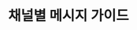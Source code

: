 ---
title: "채널별 메시지 가이드"
description: "Blux는 앱푸시, 카카오 친구톡, 카카오 알림톡, 문자, 이메일, 웹훅, 카카오 브랜드 메시지를 지원합니다"
---